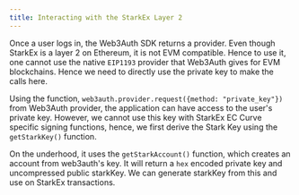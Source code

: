 ```yaml
---
title: Interacting with the StarkEx Layer 2
---
```


Once a user logs in, the Web3Auth SDK returns a provider. Even though StarkEx is a layer 2 on Ethereum, it is not EVM compatible. Hence to use it, one
cannot use the native `EIP1193` provider that Web3Auth gives for EVM blockchains. Hence we need to directly use the private key to make the calls
here.

Using the function, `web3auth.provider.request({method: "private_key"})` from Web3Auth provider, the application can have access to the user's private
key. However, we cannot use this key with StarkEx EC Curve specific signing functions, hence, we first derive the Stark Key using the `getStarkKey()`
function.

On the underhood, it uses the `getStarkAccount()` function, which creates an account from web3auth's key. It will return a `hex` encoded private key
and uncompressed public starkKey. We can generate starkKey from this and use on StarkEx transactions.
